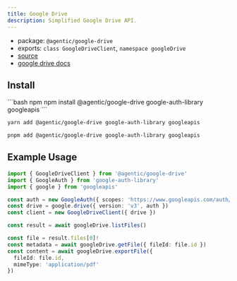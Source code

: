 ```yaml
---
title: Google Drive
description: Simplified Google Drive API.
---
```


- package: `@agentic/google-drive`
- exports: `class GoogleDriveClient`, `namespace googleDrive`
- [source](https://github.com/transitive-bullshit/agentic/blob/main/packages/google-drive/src/google-drive-client.ts)
- [google drive docs](https://developers.google.com/workspace/drive/api)

## Install

<CodeGroup>
```bash npm
npm install @agentic/google-drive google-auth-library googleapis
```

```bash yarn
yarn add @agentic/google-drive google-auth-library googleapis
```

```bash pnpm
pnpm add @agentic/google-drive google-auth-library googleapis
```

</CodeGroup>

## Example Usage

```ts
import { GoogleDriveClient } from '@agentic/google-drive'
import { GoogleAuth } from 'google-auth-library'
import { google } from 'googleapis'

const auth = new GoogleAuth({ scopes: 'https://www.googleapis.com/auth/drive' })
const drive = google.drive({ version: 'v3', auth })
const client = new GoogleDriveClient({ drive })

const result = await googleDrive.listFiles()

const file = result.files[0]!
const metadata = await googleDrive.getFile({ fileId: file.id })
const content = await googleDrive.exportFile({
  fileId: file.id,
  mimeType: 'application/pdf'
})
```

